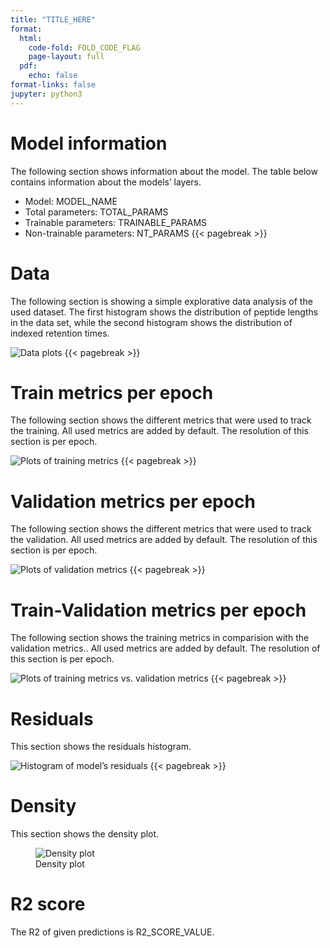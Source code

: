 ```yaml
---
title: "TITLE_HERE"
format:
  html:
    code-fold: FOLD_CODE_FLAG
    page-layout: full
  pdf:
    echo: false
format-links: false
jupyter: python3
---
```


# Model information
The following section shows information about the model. The table below contains information about the models' layers.

* Model: MODEL_NAME
* Total parameters: TOTAL_PARAMS
* Trainable parameters: TRAINABLE_PARAMS
* Non-trainable parameters: NT_PARAMS
{{< pagebreak >}}

# Data
The following section is showing a simple explorative data analysis of the used dataset. The first histogram shows the
distribution of peptide lengths in the data set, while the second histogram shows the distribution of indexed retention
times.

![Data plots](DATA_PLOTS_PATH)
{{< pagebreak >}}

# Train metrics per epoch
The following section shows the different metrics that were used to track the training. All used metrics are added by
default. The resolution of this section is per epoch.

![Plots of training metrics](TRAIN_PLOTS_PATH)
{{< pagebreak >}}

# Validation metrics per epoch
The following section shows the different metrics that were used to track the validation. All used metrics are added by
default. The resolution of this section is per epoch.

![Plots of validation metrics](VAL_PLOTS_PATH)
{{< pagebreak >}}

# Train-Validation metrics per epoch
The following section shows the training metrics in comparision with the validation metrics.. All used metrics are added
by default. The resolution of this section is per epoch.

![Plots of training metrics vs. validation metrics](TV_PLOTS_PATH)
{{< pagebreak >}}

# Residuals
This section shows the residuals histogram.

![Histogram of model's residuals](RESIDUALS_PLOT_PATH)
{{< pagebreak >}}

# Density
This section shows the density plot.

![Density plot](DENSITY_PLOT_PATH)


# R2 score
The R2 of given predictions is R2_SCORE_VALUE.
